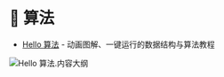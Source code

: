 # 🤔 算法 

- [Hello 算法](https://www.hello-algo.com/) - 动画图解、一键运行的数据结构与算法教程

![Hello 算法.内容大纲](https://www.hello-algo.com/chapter_preface/about_the_book.assets/hello_algo_mindmap.png)
